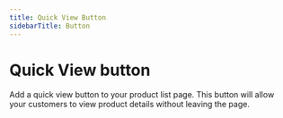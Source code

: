 ```yaml
---
title: Quick View Button
sidebarTitle: Button
---
```


# Quick View button

Add a quick view button to your product list page. This button will allow your customers to view product details without leaving the page.